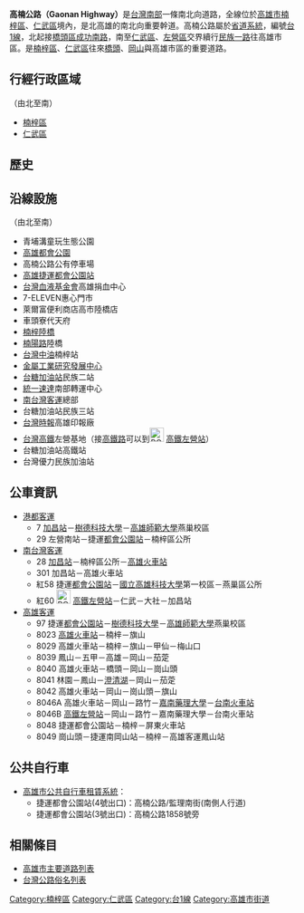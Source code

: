 {{Infobox TwRoad2|
|bgcolorh=DARKGREEN
|colorh=white
|code=
|name=高楠公路
|enname=Gaonan Highway
|level=省道[[File:TW_PHW1.svg|23px]]
|length=
|sec=
|lastext=
|line=
|start=[[橋頭區|橋頭]]、[[楠梓區|楠梓區]]交界
|end=[[仁武區|仁武]]、[[左營區|左營區]]交界
|junc=[[德民路|德民路]]、[[加昌路|加昌路]]、<br/>[[楠陽路|楠陽路]]、[[楠梓新路|楠梓新路]]、<br/>[[水管路_(仁武區)|水管路]]、[[八德路_(仁武區)|八德二路]]、<br/>[[高鐵路_(高雄市)|高鐵路]]
|img=Gaonan Highway in Kaohsiung, Taiwan.JPG
|cap=
|size=
|left=成功南路
|right=民族一路
|leftlink=成功路 (橋頭區)
|leftdirection=N
|rightlink=民族路 (高雄市)
|rightdirection=S
|SN=[[台1線|台1線]]<br>（[[成功路_(橋頭區)|成功南路]]－'''高楠公路'''－[[民族路_(高雄市)|民族一路]]）
|SNtype=ph
|SNNum=1
|SN2=
|SN2type=
|SN2Num=
|SN3=
|SN3type=
|SN3Num=
}}
'''高楠公路（Gaonan Highway）'''是[[台灣|台灣]][[南台灣|南部]]一條南北向道路，全線位於[[高雄市|高雄市]][[楠梓區|楠梓區]]、[[仁武區|仁武區]]境內，是北高雄的南北向重要幹道。高楠公路屬於[[台灣省道|省道系統]]，編號[[台1線|台1線]]，北起接[[橋頭區|橋頭區]][[成功路_(橋頭區)|成功南路]]，南至[[仁武區|仁武區]]、[[左營區|左營區]]交界續行[[民族路_(高雄市)|民族一路]]往高雄市區。是[[楠梓區|楠梓區]]、[[仁武區|仁武區]]往來[[橋頭區|橋頭]]、[[岡山區|岡山]]與高雄市區的重要道路。

== 行經行政區域 ==
（由北至南）
* [[楠梓區|楠梓區]]
* [[仁武區|仁武區]]

== 歷史 ==
{{expand-section}}

== 沿線設施 ==
（由北至南）
* 青埔溝童玩生態公園
* [[高雄都會公園|高雄都會公園]]
* 高楠公路公有停車場
* [[高雄捷運|高雄捷運]][[都會公園站_(臺灣)|都會公園站]]
* [[台灣血液基金會|台灣血液基金會]]高雄捐血中心
* 7-ELEVEN惠心門市
* 萊爾富便利商店高市陸橋店
* 車頭寮代天府
* [[楠梓陸橋|楠梓陸橋]]
* [[楠陽路|楠陽路]]陸橋
* [[台灣中油|台灣中油]]楠梓站
* [[金屬工業研究發展中心|金屬工業研究發展中心]]
* [[台灣糖業公司|台糖加油站]]民族二站
* [[統一速達|統一速達]]南部轉運中心
* [[南台灣客運|南台灣客運]]總部
* 台糖加油站民族三站
* [[台灣時報|台灣時報]]高雄印報廠
* [[台灣高鐵|台灣高鐵]]左營基地（接[[高鐵路_(高雄市)|高鐵路]]可以到[[File:ROC_Taiwan_Railways_Administration_Logo.svg|25px]]<!-- 注释出：[[File:Kaohsiung_Metro_Logo(Logo_Only).svg|23px]] --><!-- 注释出：[[File:THSR_no_text.svg|32px]] -->[[新左營車站|高鐵左營站]]）
* 台糖加油站高鐵站
* 台灣優力民族加油站

== 公車資訊 ==
* [[港都客運|港都客運]]
** 7 [[加昌站_(公車)|加昌站]]－[[樹德科技大學|樹德科技大學]]－[[高雄師範大學|高雄師範大學]]燕巢校區
** 29 左營南站－捷運[[都會公園站_(臺灣)|都會公園站]]－楠梓區公所
* [[南台灣客運|南台灣客運]]
** 28 [[加昌站_(公車)|加昌站]]－楠梓區公所－[[高雄火車站|高雄火車站]]
** 301 加昌站－高雄火車站
** 紅58 捷運[[都會公園站_(臺灣)|都會公園站]]－[[國立高雄科技大學|國立高雄科技大學]]第一校區－燕巢區公所
** 紅60 [[File:ROC_Taiwan_Railways_Administration_Logo.svg|25px]]<!-- 注释出：[[File:Kaohsiung_Metro_Logo(Logo_Only).svg|25px]] --><!-- 注释出：[[File:THSR_no_text.svg|32px]] -->[[新左營車站|高鐵左營站]]－仁武－大社－加昌站
* [[高雄客運|高雄客運]]
** 97 捷運[[都會公園站_(臺灣)|都會公園站]]－[[樹德科技大學|樹德科技大學]]－[[高雄師範大學|高雄師範大學]]燕巢校區
** 8023 [[高雄火車站|高雄火車站]]－楠梓－旗山
** 8029 高雄火車站－楠梓－旗山－甲仙－梅山口
** 8039 鳳山－五甲－高雄－岡山－茄萣
** 8040 高雄火車站－橋頭－岡山－崗山頭
** 8041 林園－鳳山－[[澄清湖|澄清湖]]－岡山－茄萣
** 8042 高雄火車站－岡山－崗山頭－旗山
** 8046A 高雄火車站－岡山－路竹－[[嘉南藥理大學|嘉南藥理大學]]－[[台南火車站|台南火車站]]
** 8046B [[高鐵左營站|高鐵左營站]]－岡山－路竹－嘉南藥理大學－台南火車站
** 8048 捷運都會公園站－楠梓－屏東火車站
** 8049 崗山頭－捷運南岡山站－楠梓－高雄客運鳳山站

== 公共自行車 ==
* [[高雄市公共自行車租賃系統|高雄市公共自行車租賃系統]]：
** 捷運都會公園站(4號出口)：高楠公路/監理南街(南側人行道)
** 捷運都會公園站(3號出口)：高楠公路1858號旁

== 相關條目 ==
* [[高雄市主要道路列表|高雄市主要道路列表]]
* [[台灣公路俗名列表|台灣公路俗名列表]]

{{高雄市重要道路}}
[[Category:楠梓區|Category:楠梓區]]
[[Category:仁武區|Category:仁武區]]
[[Category:台1線|Category:台1線]]
[[Category:高雄市街道|Category:高雄市街道]]